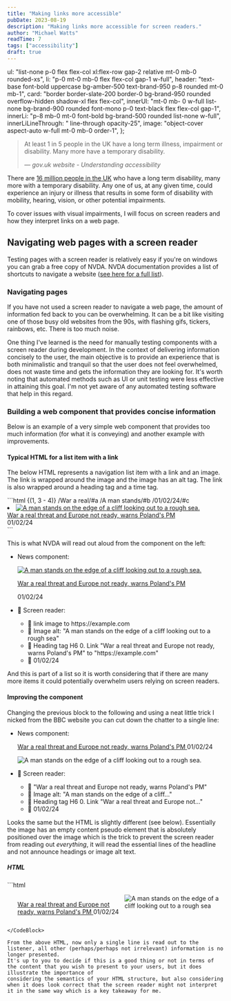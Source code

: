```yaml
---
title: "Making links more accessible"
pubDate: 2023-08-19
description: "Making links more accessible for screen readers."
author: "Michael Watts"
readTime: 7
tags: ["accessibility"]
draft: true
---
```


  ul: "list-none p-0 flex flex-col xl:flex-row gap-2 relative mt-0 mb-0 rounded-xs",
  li: "p-0 mt-0 mb-0 flex flex-col gap-1 w-full",
  header:
    "text-base font-bold uppercase bg-amber-500 text-brand-950 p-8 rounded mt-0 mb-1",
  card: "border border-slate-200 border-0 bg-brand-950 rounded overflow-hidden shadow-xl flex flex-col",
  innerUl:
    "mt-0 mb- 0 w-full list-none bg-brand-900 rounded font-mono p-0 text-black flex flex-col gap-1",
  innerLi: "p-8 mb-0 mt-0 font-bold bg-brand-500 rounded list-none w-full",
  innerLiLineThrough: " line-through opacity-25",
  image: "object-cover aspect-auto w-full mt-0 mb-0 order-1",
};

> At least 1 in 5 people in the UK have a long term illness, impairment or disability. Many more have a temporary disability.
>
> &mdash; <cite>gov.uk website - Understanding accessibility</cite>

There are [16 million people in the UK](https://www.scope.org.uk/media/disability-facts-figures/) who have a long term disability,
many more with a temporary disability. Any one of us, at any given time, could experience an injury or illness that results in some form of disability
with mobility, hearing, vision, or other potential impairments.

To cover issues with visual impairments, I will focus on screen readers and how they interpret links on a web page.

## Navigating web pages with a screen reader

Testing pages with a screen reader is relatively easy if you're on windows you can grab a free copy of NVDA.
NVDA documentation provides a list of shortcuts to navigate a website ([see here for a full list](https://webaim.org/resources/shortcuts/nvda)).

### Navigating pages

If you have not used a screen reader to navigate a web page, the amount of information fed back to you can be overwhelming. It can be a bit like visiting one of those busy old websites from the 90s, with flashing gifs, tickers, rainbows, etc. There is too much noise.

One thing I've learned is the need for manually testing components with a screen reader during development. In the context of delivering information concisely to the user, the main objective is to provide an experience that is both minimalistic and tranquil so that the user does not feel overwhelmed, does not waste time and gets the information they are looking for. It's worth noting that automated methods such as UI or unit testing were less effective in attaining this goal. I'm not yet aware of any automated testing software that help in this regard.

### Building a web component that provides concise information

Below is an example of a very simple web component that provides too much information (for what it is conveying) and another example with improvements.

#### Typical HTML for a list item with a link

The below HTML represents a navigation list item with a link and an image. The link is wrapped around the image and the image has an alt tag. The link is also wrapped around a heading tag and a time tag.

<CodeBlock filename="example.html">
  ```html {(1, 3 - 4)} /War a real/#a /A man stands/#b /01/02/24/#c
  <li>
    <a href="https://example.com">
      <img
        src="/posts/manonbeach.jpg"
        alt="A man stands on the edge of a cliff looking out to a rough sea."
      />
    </a>
    <div>
      <div>
        <a href="https://example.com">
          War a real threat and Europe not ready, warns Poland's PM
        </a>
      </div>
      <time>01/02/24</time>
    </div>
  </li>
  ```
</CodeBlock>

This is what NVDA will read out aloud from the component on the left:

<ul class={exampleCss.ul}>
  <li class={exampleCss.li}>
    <p class={exampleCss.header}>News component:</p>
    <div class={exampleCss.card}>
      <a href="https://example.com">
        <img
          src="/posts/manonbeach.jpg"
          alt="A man stands on the edge of a cliff looking out to a rough sea."
          class={exampleCss.image}
        />
      </a>
      <div class="flex justify-between items-baseline p-8">
        <p class="mb-0 mt-0">
          <a href="https://example.com" class="leading-3 text-base font-bold">
            War a real threat and Europe not ready, warns Poland's PM
          </a>
        </p>
        <time class="text-sm">01/02/24</time>
      </div>
    </div>
  </li>
  <li class={exampleCss.li}>
    <p class={exampleCss.header}>🤖 Screen reader:</p>
    <ul class={exampleCss.innerUl}>
      <li class={exampleCss.innerLi}>💬 link image to https://example.com</li>
      <li class={exampleCss.innerLi}>
        💬 Image alt: "A man stands on the edge of a cliff looking out to a
        rough sea"
      </li>
      <li class={exampleCss.innerLi}>
        💬 Heading tag H6 0. Link "War a real threat and Europe not ready, warns
        Poland's PM" to "https://example.com"
      </li>
      <li class={exampleCss.innerLi}>💬 01/02/24</li>
    </ul>
  </li>
</ul>

And this is part of a list so it is worth considering that if there are many more items it could potentially overwhelm users relying on screen readers.

#### Improving the component

Changing the previous block to the following and using a neat little trick I nicked from the BBC website you can cut down the chatter to a single line:

<ul class={exampleCss.ul}>
  <li class={exampleCss.li}>
    <p class={exampleCss.header}>News component:</p>
    <div class={exampleCss.card}>
      <p class="order-2 flex justify-between items-baseline p-8 mt-0 mb-0">
        <a
          href="https://example.com"
          class="text-lg leading-relaxed font-bold after::content-[''] after:absolute after:top-0 after:left-0 after:right-0 after:bottom-0 after:z-99"
        >
          War a real threat and Europe not ready, warns Poland's PM
        </a>
        <time class="text-sm">01/02/24</time>
      </p>
      <img
        src="/posts/manonbeach.jpg"
        alt="A man stands on the edge of a cliff looking out to a rough sea."
        class={exampleCss.image}
      />
    </div>
  </li>
  <li class={exampleCss.li}>
    <p class={exampleCss.header}>🤖 Screen reader:</p>
    <ul class={exampleCss.innerUl}>
      <li class={exampleCss.innerLi}>
        💬 "War a real threat and Europe not ready, warns Poland's PM"
      </li>
      <li class={exampleCss.innerLi + exampleCss.innerLiLineThrough}>
        💬 Image alt: "A man stands on the edge of a cliff..."
      </li>
      <li class={exampleCss.innerLi + exampleCss.innerLiLineThrough}>
        💬 Heading tag H6 0. Link "War a real threat and Europe not..."
      </li>
      <li class={exampleCss.innerLi + exampleCss.innerLiLineThrough}>
        💬 01/02/24
      </li>
    </ul>
  </li>
</ul>

Looks the same but the HTML is slightly different (see below). Essentially the image has an empty content pseudo element that is absolutely positioned
over the image which is the trick to prevent the screen reader from reading out _everything_, it will read the essential lines of the headline and not announce headings or image alt text.

##### HTML

<CodeBlock filename="example.html">
```html
<ul>
  <li class="article-block">
    <p class="order-2">
      <a href="https://example.com">
        War a real threat and Europe not ready, warns Poland's PM
      </a>
      <time>01/02/24</time>
    </p>
    <img
      src="https://example.com/source.png"
      alt="A man stands on the edge of a cliff looking out to a rough sea"
    />
  </li>
</ul>

<style>
  .article-block {
    display: flex;
    position: relative;
  }

  .article-block a::after {
    content: "";
    position: absolute;
    top: 0;
    right: 0;
    bottom: 0;
    left: 0;
    z-index: 2;
  }
</style>

```
</CodeBlock>

From the above HTML, now only a single line is read out to the listener, all other (perhaps/perhaps not irrelevant) information is no longer presented.
It's up to you to decide if this is a good thing or not in terms of the content that you wish to present to your users, but it does illustrate the importance of
considering the semantics of your HTML structure, but also considering when it does look correct that the screen reader might not interpret it in the same way which is a key takeaway for me.
```
